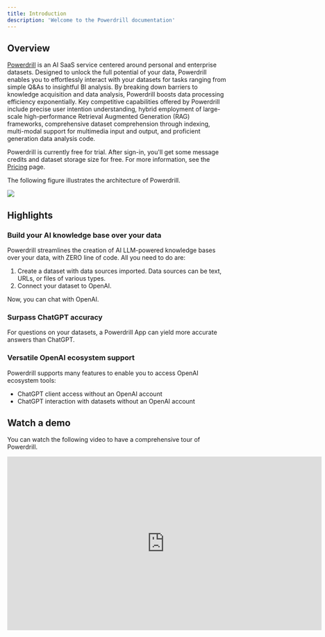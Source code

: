 ```yaml
---
title: Introduction
description: 'Welcome to the Powerdrill documentation'
---
```


## Overview

[Powerdrill](https://powerdrill.ai/) is an AI SaaS service centered around personal and enterprise datasets. Designed to unlock the full potential of your data, Powerdrill enables you to effortlessly interact with your datasets for tasks ranging from simple Q&As to insightful BI analysis. By breaking down barriers to knowledge acquisition and data analysis, Powerdrill boosts data processing efficiency exponentially. Key competitive capabilities offered by Powerdrill include precise user intention understanding, hybrid employment of large-scale high-performance Retrieval Augmented Generation (RAG) frameworks, comprehensive dataset comprehension through indexing, multi-modal support for multimedia input and output, and proficient generation data analysis code.

Powerdrill is currently free for trial. After sign-in, you'll get some message credits and dataset storage size for free. For more information, see the [Pricing](https://powerdrill.ai/pricing) page.

The following figure illustrates the architecture of Powerdrill.

<Frame>
  <img src="/images/archi.png" style={{ borderRadius: '0.5rem' }} />
</Frame>


## Highlights

### Build your AI knowledge base over your data

Powerdrill streamlines the creation of AI LLM-powered knowledge bases over your data, with ZERO line of code. All you need to do are:

1. Create a dataset with data sources imported. Data sources can be text, URLs, or files of various types.
2. Connect your dataset to OpenAI.

Now, you can chat with OpenAI.


### Surpass ChatGPT accuracy

For questions on your datasets, a Powerdrill App can yield more accurate answers than ChatGPT.

### Versatile OpenAI ecosystem support


Powerdrill supports many features to enable you to access OpenAI ecosystem tools:


- ChatGPT client access without an OpenAI account
- ChatGPT interaction with datasets without an OpenAI account


## Watch a demo
You can watch the following video to have a comprehensive tour of Powerdrill.

<iframe width="724" height="400" src="https://www.youtube.com/embed/Emov-9AqpMw" title="Chat with your data using free client - https://powerdrill.ai" frameborder="0" allow="accelerometer; autoplay; clipboard-write; encrypted-media; gyroscope; picture-in-picture; web-share" allowfullscreen></iframe>
